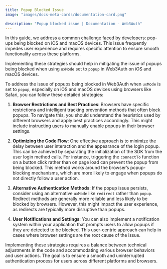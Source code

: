 ```yaml
---
title: Popup Blocked Issue
image: "images/docs-meta-cards/documentation-card.png"

description: "Popup blocked issue | Documentation - Web3Auth"
---
```


In this guide, we address a common challenge faced by developers: pop-ups being blocked on iOS and
macOS devices. This issue frequently impedes user experience and requires specific attention to
ensure smooth functionality across these platforms.

Implementing these strategies should help in mitigating the issue of popups being blocked when using
`uxMode` set to `popup` in Web3Auth on iOS and macOS devices.

To address the issue of popups being blocked in Web3Auth when `uxMode` is set to `popup`, especially
on iOS and macOS devices using browsers like Safari, you can follow these detailed strategies:

1. **Browser Restrictions and Best Practices**: Browsers have specific restrictions and intelligent
   tracking prevention methods that often block popups. To navigate this, you should understand the
   heuristics used by different browsers and apply best practices accordingly. This might include
   instructing users to manually enable popups in their browser settings.

2. **Optimizing the Code Flow**: One effective approach is to minimize the delay between user
   interaction and the appearance of the login popup. This can be achieved by separating the
   initialization of the SDK from the user login method calls. For instance, triggering the
   `connectTo` function on a button click rather than on page load can prevent the popup from being
   blocked. This method works around the browser’s popup-blocking mechanisms, which are more likely
   to engage when popups do not directly follow a user action.

3. **Alternative Authentication Methods**: If the popup issue persists, consider using an
   alternative `uxMode` like `redirect` rather than `popup`. Redirect methods are generally more
   reliable and less likely to be blocked by browsers. However, this might impact the user
   experience, as redirects are typically more disruptive than popups.

4. **User Notifications and Settings**: You can also implement a notification system within your
   application that prompts users to allow popups if they are detected to be blocked. This
   user-centric approach can help in cases where browser settings are the root cause of the issue.

Implementing these strategies requires a balance between technical adjustments in the code and
accommodating various browser behaviors and user actions. The goal is to ensure a smooth and
uninterrupted authentication process for users across different platforms and browsers.

